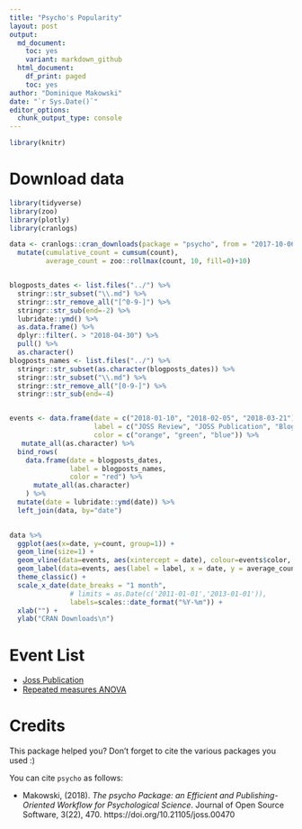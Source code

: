 ```yaml
---
title: "Psycho's Popularity"
layout: post
output:
  md_document:
    toc: yes
    variant: markdown_github
  html_document:
    df_print: paged
    toc: yes
author: "Dominique Makowski"
date: "`r Sys.Date()`"
editor_options: 
  chunk_output_type: console
---
```



```r
library(knitr)
```

# Download data

```r
library(tidyverse)
library(zoo)
library(plotly)
library(cranlogs)

data <- cranlogs::cran_downloads(package = "psycho", from = "2017-10-06") %>% 
  mutate(cumulative_count = cumsum(count),
         average_count = zoo::rollmax(count, 10, fill=0)+10)


blogposts_dates <- list.files("../") %>% 
  stringr::str_subset("\\.md") %>% 
  stringr::str_remove_all("[^0-9-]") %>% 
  stringr::str_sub(end=-2) %>% 
  lubridate::ymd() %>% 
  as.data.frame() %>% 
  dplyr::filter(. > "2018-04-30") %>% 
  pull() %>% 
  as.character()
blogposts_names <- list.files("../") %>% 
  stringr::str_subset(as.character(blogposts_dates)) %>% 
  stringr::str_subset("\\.md") %>% 
  stringr::str_remove_all("[0-9-]") %>% 
  stringr::str_sub(end=-4) 


events <- data.frame(date = c("2018-01-10", "2018-02-05", "2018-03-21"),
                     label = c("JOSS Review", "JOSS Publication", "Blog Creation"),
                     color = c("orange", "green", "blue")) %>% 
   mutate_all(as.character) %>% 
  bind_rows(
    data.frame(date = blogposts_dates,
               label = blogposts_names,
               color = "red") %>% 
      mutate_all(as.character)
    ) %>% 
  mutate(date = lubridate::ymd(date)) %>% 
  left_join(data, by="date")
 
```

```r
data %>% 
  ggplot(aes(x=date, y=count, group=1)) +
  geom_line(size=1) +
  geom_vline(data=events, aes(xintercept = date), colour=events$color, size=1) +
  geom_label(data=events, aes(label = label, x = date, y = average_count), fill = events$color, colour = "white", fontface="bold") +
  theme_classic() +
  scale_x_date(date_breaks = "1 month", 
               # limits = as.Date(c('2011-01-01','2013-01-01')),
               labels=scales::date_format("%Y-%m")) +
  xlab("") +
  ylab("CRAN Downloads\n")
```

# Event List

<!-- links to blog posts -->
- [Joss Publication]()
- [Repeated measures ANOVA]()


# Credits

This package helped you? Don't forget to cite the various packages you used :)

You can cite `psycho` as follows:

- Makowski, (2018). *The psycho Package: an Efficient and Publishing-Oriented Workflow for Psychological Science*. Journal of Open Source Software, 3(22), 470. https://doi.org/10.21105/joss.00470

